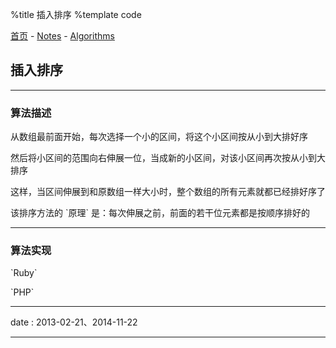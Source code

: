 %title 插入排序
%template code

[[../../index|首页]] - [[../index|Notes]] - [[index|Algorithms]]
==插入排序==
----
===算法描述===

从数组最前面开始，每次选择一个小的区间，将这个小区间按从小到大排好序

然后将小区间的范围向右伸展一位，当成新的小区间，对该小区间再次按从小到大排序

这样，当区间伸展到和原数组一样大小时，整个数组的所有元素就都已经排好序了

该排序方法的 `原理` 是：每次伸展之前，前面的若干位元素都是按顺序排好的
----
===算法实现===

`Ruby`
{{{Ruby
# 插排
class Array
  def insert_sort!
    len = self.length
    1.upto(len - 1) do |i|
      i.downto(1) do |j|
        self[j], self[j - 1] = self[j - 1], self[j] if self[j] < self[j -1]
      end
    end
  end
end


# 测试
arr = (1..10).to_a.shuffle
p arr

arr.insert_sort!
p arr
}}}

`PHP`
{{{PHP
<?php

// 插排
function insert_sort (&$arr) {
    $len = count($arr);
    for ($i = 1; $i < $len; ++$i) {
        for ($j = $i; $j >= 1; --$j) {
            if ($arr[$j] < $arr[$j - 1]) {
                $temp = $arr[$j];
                $arr[$j] = $arr[$j - 1];
                $arr[$j - 1] = $temp;
            }
        }
    }
}


// 打印数组
function print_arr ($arr) {
    echo '[';
    for ($i = 0; $i < count($arr) - 1; ++$i) {
        echo $arr[$i].' ';
    }
    echo $arr[count($arr) - 1];
    echo ']';
}


// 测试
$arr = range(1, 10);
shuffle($arr);
print_arr($arr);
echo "\n";

insert_sort($arr);
print_arr($arr);
echo "\n";
}}}
----
<red>date</red> : 2013-02-21、2014-11-22
----
